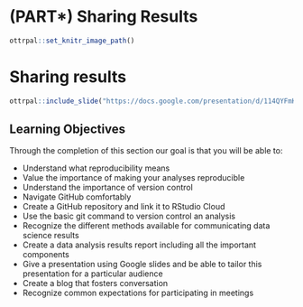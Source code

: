 # (PART\*) Sharing Results {-}

```r
ottrpal::set_knitr_image_path()
```

# **Sharing results**

```r
ottrpal::include_slide("https://docs.google.com/presentation/d/114QYFmKuJ2M5E3tlBw8Gwu2xI09tb8gnrKrNkMY9CG4/edit#slide=id.g145cde68be4_0_154")
```

## Learning Objectives

Through the completion of this section our goal is that you will be able to:

- Understand what reproducibility means
- Value the importance of making your analyses reproducible
- Understand the importance of version control
- Navigate GitHub comfortably
- Create a GitHub repository and link it to RStudio Cloud
- Use the basic git command to version control an analysis
- Recognize the different methods available for communicating data science results
- Create a data analysis results report including all the important components
- Give a presentation using Google slides and be able to tailor this presentation for a particular audience
- Create a blog that fosters conversation
- Recognize common expectations for participating in meetings
